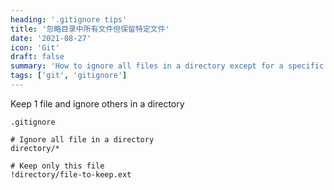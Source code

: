 ```yaml
---
heading: '.gitignore tips'
title: '忽略目录中所有文件但保留特定文件'
date: '2021-08-27'
icon: 'Git'
draft: false
summary: 'How to ignore all files in a directory except for a specific one.'
tags: ['git', 'gitignore']
---
```


Keep 1 file and ignore others in a directory

`.gitignore`

```bash:.gitignore {5} showLineNumbers
# Ignore all file in a directory
directory/*

# Keep only this file
!directory/file-to-keep.ext
```
